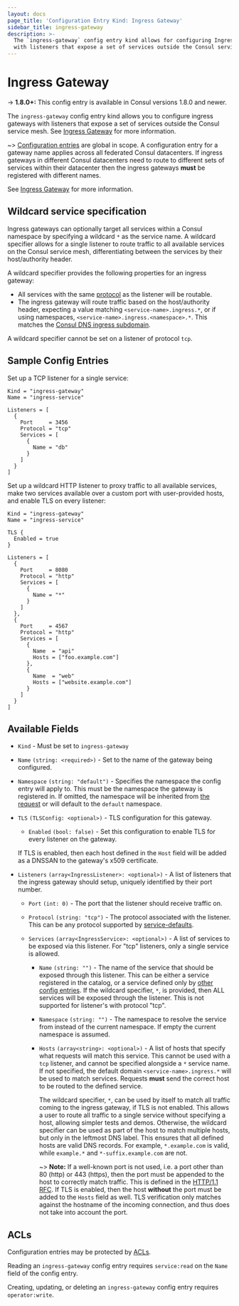 ```yaml
---
layout: docs
page_title: 'Configuration Entry Kind: Ingress Gateway'
sidebar_title: ingress-gateway
description: >-
  The `ingress-gateway` config entry kind allows for configuring Ingress gateways
  with listeners that expose a set of services outside the Consul service mesh.
---
```


# Ingress Gateway

-> **1.8.0+:** This config entry is available in Consul versions 1.8.0 and newer.

  The `ingress-gateway` config entry kind allows you to configure ingress gateways
  with listeners that expose a set of services outside the Consul service mesh.
  See [Ingress Gateway](/docs/connect/ingress-gateway) for more information.

~> [Configuration entries](/docs/agent/config-entries) are global in scope. A configuration entry for a gateway name applies
 across all federated Consul datacenters. If ingress gateways in different Consul datacenters need to route to different
 sets of services within their datacenter then the ingress gateways **must** be registered with different names.

  See [Ingress Gateway](/docs/connect/ingress-gateway) for more information.

## Wildcard service specification

  Ingress gateways can optionally target all services within a Consul namespace by
  specifying a wildcard `*` as the service name. A wildcard specifier allows
  for a single listener to route traffic to all available services on the
  Consul service mesh, differentiating between the services by their host/authority
  header.

  A wildcard specifier provides the following properties for an ingress
  gateway:
  - All services with the same
    [protocol](/docs/agent/config-entries/ingress-gateway#protocol) as the
    listener will be routable.
  - The ingress gateway will route traffic based on the host/authority header,
    expecting a value matching `<service-name>.ingress.*`, or if using namespaces,
    `<service-name>.ingress.<namespace>.*`. This matches the [Consul DNS
    ingress subdomain](/docs/agent/dns#ingress-service-lookups).

  A wildcard specifier cannot be set on a listener of protocol `tcp`.

## Sample Config Entries

Set up a TCP listener for a single service:

```hcl
Kind = "ingress-gateway"
Name = "ingress-service"

Listeners = [
  {
    Port     = 3456
    Protocol = "tcp"
    Services = [
      {
        Name = "db"
      }
    ]
  }
]
```

Set up a wildcard HTTP listener to proxy traffic to all available services,
make two services available over a custom port with user-provided hosts, and
enable TLS on every listener:

```hcl
Kind = "ingress-gateway"
Name = "ingress-service"

TLS {
  Enabled = true
}

Listeners = [
  {
    Port     = 8080
    Protocol = "http"
    Services = [
      {
        Name = "*"
      }
    ]
  },
  {
    Port     = 4567
    Protocol = "http"
    Services = [
      {
        Name  = "api"
        Hosts = ["foo.example.com"]
      },
      {
        Name  = "web"
        Hosts = ["website.example.com"]
      }
    ]
  }
]
```

## Available Fields

- `Kind` - Must be set to `ingress-gateway`

- `Name` `(string: <required>)` - Set to the name of the gateway being configured.

- `Namespace` `(string: "default")` - <EnterpriseAlert inline /> Specifies
  the namespace the config entry will apply to. This must be the namespace
  the gateway is registered in. If omitted, the  namespace will be inherited
  from [the request](/api/config#ns) or will default to the `default` namespace.

- `TLS` `(TLSConfig: <optional>)` - TLS configuration for this gateway.

    - `Enabled` `(bool: false)` - Set this configuration to enable TLS for
  every listener on the gateway.

    If TLS is enabled, then each host defined in the `Host` field will be added
    as a DNSSAN to the gateway's x509 certificate.

- `Listeners` `(array<IngressListener>: <optional>)` - A list of listeners that
  the ingress gateway should setup, uniquely identified by their port number.

  - `Port` `(int: 0)` - The port that the listener should receive traffic on.

  - `Protocol` `(string: "tcp")` - The protocol associated with the listener.
    This can be any protocol supported by
    [service-defaults](/docs/agent/config-entries/service-defaults#protocol).

  - `Services` `(array<IngressService>: <optional>)` - A list of services to be
    exposed via this listener. For "tcp" listeners, only a single service is
    allowed.

    - `Name` `(string: "")` - The name of the service that should be exposed
      through this listener. This can be either a service registered in the
      catalog, or a service defined only by [other config
      entries](/docs/connect/l7-traffic-management). If the wildcard specifier,
      `*`, is provided, then ALL services will be exposed through the listener.
      This is not supported for listener's with protocol "tcp".

    - `Namespace` `(string: "")` - <EnterpriseAlert inline /> The namespace to resolve the service from
      instead of the current namespace. If empty the current namespace is
      assumed.

    - `Hosts` `(array<string>: <optional>)` - A list of hosts that specify what
      requests will match this service. This cannot be used with a `tcp`
      listener, and cannot be specified alongside a `*` service name. If not
      specified, the default domain `<service-name>.ingress.*` will be used to
      match services. Requests **must** send the correct host to be routed to
      the defined service.

      The wildcard specifier, `*`, can be used by itself to match all traffic
      coming to the ingress gateway, if TLS is not enabled. This allows a user
      to route all traffic to a single service without specifying a host,
      allowing simpler tests and demos. Otherwise, the wildcard specifier can
      be used as part of the host to match multiple hosts, but only in the
      leftmost DNS label. This ensures that all defined hosts are valid DNS
      records. For example, `*.example.com` is valid, while `example.*` and
      `*-suffix.example.com` are not.

      ~> **Note:** If a well-known port is not used, i.e. a port other than 80
      (http) or 443 (https), then the port must be appended to the host to
      correctly match traffic. This is defined in the [HTTP/1.1
      RFC](https://tools.ietf.org/html/rfc2616#section-14.23). If TLS is
      enabled, then the host **without** the port must be added to the `Hosts`
      field as well. TLS verification only matches against the hostname of the
      incoming connection, and thus does not take into account the port.

## ACLs

Configuration entries may be protected by
[ACLs](https://learn.hashicorp.com/consul/security-networking/production-acls).

Reading an `ingress-gateway` config entry requires `service:read` on the `Name`
field of the config entry.

Creating, updating, or deleting an `ingress-gateway` config entry requires
`operator:write`.
